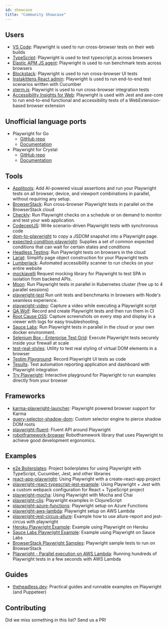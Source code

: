 ```yaml
---
id: showcase
title: "Community Showcase"
---
```


## Users
* [VS Code](https://github.com/microsoft/vscode): Playwright is used to run cross-browser tests on their web builds
* [TypeScript](https://github.com/microsoft/TypeScript): Playwright is used to test typescript.js across browsers
* [Elastic APM JS agent](https://github.com/elastic/apm-agent-rum-js): Playwright is used to run benchmark tests across browsers
* [Blockstack](https://github.com/blockstack/ux): Playwright is used to run cross-browser UI tests
* [Instakittens React admin](https://github.com/fredericbonnet/instakittens-react-admin): Playwright is used to run end-to-end test scenarios written with Cucumber
* [xterm.js](https://github.com/xtermjs/xterm.js): Playwright is used to run cross-browser integration tests
* [Accessibility Insights for Web](https://github.com/microsoft/accessibility-insights-web): Playwright is used with Jest and axe-core to run end-to-end functional and accessibility tests of a WebExtension-based browser extension

## Unofficial language ports
* Playwright for Go
  * [GitHub repo](https://github.com/mxschmitt/playwright-go)
  * [Documentation](https://pkg.go.dev/github.com/mxschmitt/playwright-go?tab=doc)
* Playwright for Crystal
  * [GitHub repo](https://github.com/naqvis/playwright-cr)
  * [Documentation](https://naqvis.github.io/playwright-cr/)

## Tools
* [Applitools](https://applitools.com): Add AI-powered visual assertions and run your Playwright tests on all browser, device, and viewport combinations in parallel, without requiring any setup.
* [BrowserStack](https://www.browserstack.com/docs/automate/playwright): Run cross-browser Playwright tests in parallel on the BrowserStack cloud
* [Checkly](https://checklyhq.com): Run Playwright checks on a schedule or on demand to monitor and test your web application.
* [CodeceptJS](https://github.com/Codeception/CodeceptJS): Write scenario-driven Playwright tests with synchronous code
* [dom-to-playwright](https://github.com/Xiphe/dom-to-playwright) to copy a JSDOM snapshot into a Playwright page.
* [expected-condition-playwright](https://github.com/elaichenkov/expected-condition-playwright): Supplies a set of common expected conditions that can wait for certain states and conditions
* [Headless Testing](https://headlesstesting.com/support/start/playwright.html): Run Playwright tests on browsers in the cloud
* [Lariat](https://github.com/Widen/lariat): Simplify page object construction for your Playwright tests
* [Lumberjack](https://github.com/JakePartusch/lumberjack): Automated accessibility scanner to run checks on your entire website
* [mockiavelli](https://github.com/HLTech/mockiavelli) Request mocking library for Playwright to test SPA in isolation from backend APIs.
* [Moon](https://github.com/aerokube/moon): Run Playwright tests in parallel in Kubernetes cluster (free up to 4 parallel sessions)
* [playwright-test](https://github.com/hugomrdias/playwright-test) Run unit tests and benchmarks in browsers with Node's seamless experience.
* [playwright-video](https://github.com/qawolf/playwright-video): Capture a video while executing a Playwright script
* [QA Wolf](https://github.com/qawolf/qawolf): Record and create Playwright tests and then run them in CI
* [Root Cause OSS](https://github.com/testimio/root-cause): Capture screenshots on every step and display in a viewer with logs for easy troubleshooting.
* [Sauce Labs](https://saucelabs.com/platform/automation-tools/playwright): Run Playwright tests in parallel in the cloud or your own docker environment.
* [Selenium Box - Enterprise Test Grid](https://seleniumbox.com): Execute Playwright tests securely inside your firewall at scale
* [test-real-styles](https://github.com/Xiphe/test-real-styles): Utility to test real styling of virtual DOM elements in a browser
* [Testim Playground](https://www.testim.io/playground/): Record Playwright UI tests as code
* [Tesults](https://www.tesults.com/docs/playwright): Test automation reporting application and dashboard with Playwright integration
* [Try Playwright](https://try.playwright.tech/): Interactive playground for Playwright to run examples directly from your browser

## Frameworks
* [karma-playwright-launcher](https://github.com/Onslip/karma-playwright-launcher): Playwright powered browser support for Karma
* [query-selector-shadow-dom](https://github.com/Georgegriff/query-selector-shadow-dom): Custom selector engine to pierce shadow DOM roots
* [playwright-fluent](https://github.com/hdorgeval/playwright-fluent): Fluent API around Playwright
* [robotframework-browser](https://robotframework-browser.org/) Robotframework library that uses Playwright to achieve good development ergonomics.

## Examples
* [e2e Boilerplates](https://github.com/e2e-boilerplate?utf8=%E2%9C%93&q=playwright): Project boilerplates for using Playwright with TypeScript, Cucumber, Jest, and other libraries
* [react-app-playwright](https://github.com/KyleADay/react-app-playwright): Using Playwright with a create-react-app project
* [playwright-react-typescript-jest-example](https://github.com/azemetre/playwright-react-typescript-jest-example): Using Playwright + Jest with a custom webpack configuration for React + TypeScript project
* [playwright-mocha](https://github.com/roggerfe/playwright-mocha): Using Playwright with Mocha and Chai
* [playwright-cljs](https://github.com/apeckham/playwright-cljs): Playwright examples in ClojureScript
* [playwright-azure-functions](https://github.com/arjun27/playwright-azure-functions): Playwright setup on Azure Functions
* [playwright-aws-lambda](https://github.com/austinkelleher/playwright-aws-lambda): Playwright setup on AWS Lambda
* [playwright-jest-circus-allure](https://github.com/d-shch/playwright-jest-circus-allure): Example how to use allure-report and jest-circus with playwright
* [Heroku Playwright Example](https://github.com/mxschmitt/heroku-playwright-example): Example using Playwright on Heroku
* [Sauce Labs Playwright Example](https://github.com/saucelabs/saucectl-playwright-example): Example using Playwright on Sauce Labs
* [BrowserStack Playwright Samples](https://github.com/browserstack/playwright-browserstack): Playwright sample tests to run on BrowserStack
* [Playwright - Parallel execution on AWS Lambda](https://github.com/PauloGoncalvesBH/running-playwright-on-aws-lambda): Running hundreds of Playwright tests in a few seconds with AWS Lambda

## Guides
* [theheadless.dev](https://theheadless.dev): Practical guides and runnable examples on Playwright (and Puppeteer)

## Contributing

Did we miss something in this list? Send us a PR!

[Accessibility]: ./api/class-accessibility.mdx "Accessibility"
[Android]: ./api/class-android.mdx "Android"
[AndroidDevice]: ./api/class-androiddevice.mdx "AndroidDevice"
[AndroidInput]: ./api/class-androidinput.mdx "AndroidInput"
[AndroidSocket]: ./api/class-androidsocket.mdx "AndroidSocket"
[AndroidWebView]: ./api/class-androidwebview.mdx "AndroidWebView"
[APIRequest]: ./api/class-apirequest.mdx "APIRequest"
[APIRequestContext]: ./api/class-apirequestcontext.mdx "APIRequestContext"
[APIResponse]: ./api/class-apiresponse.mdx "APIResponse"
[APIResponseAssertions]: ./test-assertions.mdx "APIResponseAssertions"
[Browser]: ./api/class-browser.mdx "Browser"
[BrowserContext]: ./api/class-browsercontext.mdx "BrowserContext"
[BrowserServer]: ./api/class-browserserver.mdx "BrowserServer"
[BrowserType]: ./api/class-browsertype.mdx "BrowserType"
[CDPSession]: ./api/class-cdpsession.mdx "CDPSession"
[ConsoleMessage]: ./api/class-consolemessage.mdx "ConsoleMessage"
[Coverage]: ./api/class-coverage.mdx "Coverage"
[Dialog]: ./api/class-dialog.mdx "Dialog"
[Download]: ./api/class-download.mdx "Download"
[Electron]: ./api/class-electron.mdx "Electron"
[ElectronApplication]: ./api/class-electronapplication.mdx "ElectronApplication"
[ElementHandle]: ./api/class-elementhandle.mdx "ElementHandle"
[FileChooser]: ./api/class-filechooser.mdx "FileChooser"
[Frame]: ./api/class-frame.mdx "Frame"
[FrameLocator]: ./api/class-framelocator.mdx "FrameLocator"
[JSHandle]: ./api/class-jshandle.mdx "JSHandle"
[Keyboard]: ./api/class-keyboard.mdx "Keyboard"
[Locator]: ./api/class-locator.mdx "Locator"
[LocatorAssertions]: ./test-assertions.mdx "LocatorAssertions"
[Logger]: ./api/class-logger.mdx "Logger"
[Mouse]: ./api/class-mouse.mdx "Mouse"
[Page]: ./api/class-page.mdx "Page"
[PageAssertions]: ./test-assertions.mdx "PageAssertions"
[Playwright]: ./api/class-playwright.mdx "Playwright"
[PlaywrightAssertions]: ./test-assertions.mdx "PlaywrightAssertions"
[Request]: ./api/class-request.mdx "Request"
[Response]: ./api/class-response.mdx "Response"
[Route]: ./api/class-route.mdx "Route"
[ScreenshotAssertions]: ./test-assertions.mdx "ScreenshotAssertions"
[Selectors]: ./api/class-selectors.mdx "Selectors"
[TimeoutError]: ./api/class-timeouterror.mdx "TimeoutError"
[Touchscreen]: ./api/class-touchscreen.mdx "Touchscreen"
[Tracing]: ./api/class-tracing.mdx "Tracing"
[Video]: ./api/class-video.mdx "Video"
[WebSocket]: ./api/class-websocket.mdx "WebSocket"
[Worker]: ./api/class-worker.mdx "Worker"
[Fixtures]: ./api/class-fixtures.mdx "Fixtures"
[Test]: ./api/class-test.mdx "Test"
[TestConfig]: ./api/class-testconfig.mdx "TestConfig"
[TestError]: ./api/class-testerror.mdx "TestError"
[TestInfo]: ./api/class-testinfo.mdx "TestInfo"
[TestOptions]: ./api/class-testoptions.mdx "TestOptions"
[TestPlugin]: ./api/class-testplugin.mdx "TestPlugin"
[TestProject]: ./api/class-testproject.mdx "TestProject"
[WorkerInfo]: ./api/class-workerinfo.mdx "WorkerInfo"
[Location]: ./api/class-location.mdx "Location"
[Reporter]: ./api/class-reporter.mdx "Reporter"
[Suite]: ./api/class-suite.mdx "Suite"
[TestCase]: ./api/class-testcase.mdx "TestCase"
[TestResult]: ./api/class-testresult.mdx "TestResult"
[TestStep]: ./api/class-teststep.mdx "TestStep"
[Element]: https://developer.mozilla.org/en-US/docs/Web/API/element "Element"
[EvaluationArgument]: ./evaluating.mdx#evaluation-argument "EvaluationArgument"
[Promise]: https://developer.mozilla.org/en-US/docs/Web/JavaScript/Reference/Global_Objects/Promise "Promise"
[iterator]: https://developer.mozilla.org/en-US/docs/Web/JavaScript/Reference/Iteration_protocols "Iterator"
[origin]: https://developer.mozilla.org/en-US/docs/Glossary/Origin "Origin"
[selector]: https://developer.mozilla.org/en-US/docs/Web/CSS/CSS_Selectors "selector"
[Serializable]: https://developer.mozilla.org/en-US/docs/Web/JavaScript/Reference/Global_Objects/JSON/stringify#Description "Serializable"
[UIEvent.detail]: https://developer.mozilla.org/en-US/docs/Web/API/UIEvent/detail "UIEvent.detail"
[UnixTime]: https://en.wikipedia.org/wiki/Unix_time "Unix Time"
[xpath]: https://developer.mozilla.org/en-US/docs/Web/XPath "xpath"

[Array]: https://developer.mozilla.org/en-US/docs/Web/JavaScript/Reference/Global_Objects/Array "Array"
[boolean]: https://developer.mozilla.org/en-US/docs/Web/JavaScript/Data_structures#Boolean_type "Boolean"
[Buffer]: https://nodejs.org/api/buffer.html#buffer_class_buffer "Buffer"
[ChildProcess]: https://nodejs.org/api/child_process.html "ChildProcess"
[Error]: https://nodejs.org/api/errors.html#errors_class_error "Error"
[EventEmitter]: https://nodejs.org/api/events.html#events_class_eventemitter "EventEmitter"
[function]: https://developer.mozilla.org/en-US/docs/Web/JavaScript/Reference/Global_Objects/Function "Function"
[Map]: https://developer.mozilla.org/en-US/docs/Web/JavaScript/Reference/Global_Objects/Map "Map"
[null]: https://developer.mozilla.org/en-US/docs/Web/JavaScript/Reference/Global_Objects/null "null"
[number]: https://developer.mozilla.org/en-US/docs/Web/JavaScript/Data_structures#Number_type "Number"
[Object]: https://developer.mozilla.org/en-US/docs/Web/JavaScript/Reference/Global_Objects/Object "Object"
[Promise]: https://developer.mozilla.org/en-US/docs/Web/JavaScript/Reference/Global_Objects/Promise "Promise"
[Readable]: https://nodejs.org/api/stream.html#stream_class_stream_readable "Readable"
[RegExp]: https://developer.mozilla.org/en-US/docs/Web/JavaScript/Reference/Global_Objects/RegExp "RegExp"
[string]: https://developer.mozilla.org/en-US/docs/Web/JavaScript/Data_structures#String_type "string"
[void]: https://developer.mozilla.org/en-US/docs/Web/JavaScript/Reference/Global_Objects/undefined "void"
[URL]: https://nodejs.org/api/url.html "URL"

[all available image tags]: https://mcr.microsoft.com/v2/playwright/tags/list "all available image tags"
[Docker Hub]: https://hub.docker.com/_/microsoft-playwright "Docker Hub"
[Dockerfile.focal]: https://github.com/microsoft/playwright/blob/master/utils/docker/Dockerfile.focal "Dockerfile.focal"

